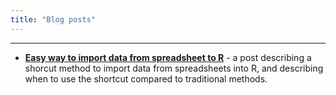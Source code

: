 ```yaml
---
title: "Blog posts"
---
```


----

* **<a href="https://bishwaruppaul.blogspot.com/2020/04/easy-way-to-import-data-from.html" target="_blank">Easy way to import data from spreadsheet to R</a>** - a post describing a shorcut method to import data from spreadsheets into R, and describing when to use the shortcut compared to traditional methods.<br>

